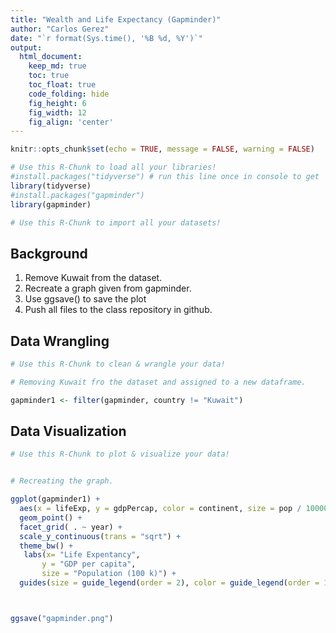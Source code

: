 ```yaml
---
title: "Wealth and Life Expectancy (Gapminder)"
author: "Carlos Gerez"
date: "`r format(Sys.time(), '%B %d, %Y')`"
output:
  html_document:  
    keep_md: true
    toc: true
    toc_float: true
    code_folding: hide
    fig_height: 6
    fig_width: 12
    fig_align: 'center'
---
```


```r
knitr::opts_chunk$set(echo = TRUE, message = FALSE, warning = FALSE)
```

```r

# Use this R-Chunk to load all your libraries!
#install.packages("tidyverse") # run this line once in console to get 
library(tidyverse)
#install.packages("gapminder")
library(gapminder)
```

```r
# Use this R-Chunk to import all your datasets!


```

## Background
1. Remove Kuwait from the dataset.  
2. Recreate a graph given from gapminder.  
3. Use ggsave() to save the plot  
4. Push all files to the class repository in github.

## Data Wrangling

```r
# Use this R-Chunk to clean & wrangle your data!

# Removing Kuwait fro the dataset and assigned to a new dataframe. 

gapminder1 <- filter(gapminder, country != "Kuwait")

```

## Data Visualization

```r
# Use this R-Chunk to plot & visualize your data!


# Recreating the graph.

ggplot(gapminder1) + 
  aes(x = lifeExp, y = gdpPercap, color = continent, size = pop / 100000) + 
  geom_point() +
  facet_grid( . ~ year) +
  scale_y_continuous(trans = "sqrt") +
  theme_bw() +
   labs(x= "Life Expentancy",
       y = "GDP per capita",
       size = "Population (100 k)") +
  guides(size = guide_legend(order = 2), color = guide_legend(order = 1))



ggsave("gapminder.png")
  
```


